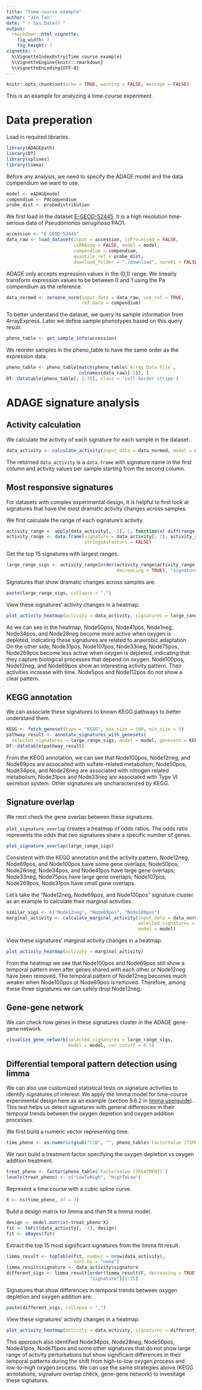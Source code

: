 ```yaml
---
title: "Time-course example"
author: "Jie Tan"
date: "`r Sys.Date()`"
output:
  rmarkdown::html_vignette:
    fig_width: 7
    fig_height: 7
vignette: >
  %\VignetteIndexEntry{Time course example}
  %\VignetteEngine{knitr::rmarkdown}
  %\VignetteEncoding{UTF-8}
---
```


```r
knitr::opts_chunk$set(echo = TRUE, warning = FALSE, message = FALSE)
```

This is an example for analyzing a time-course experiment.

# Data preperation
Load in required libraries.
```r
library(ADAGEpath)
library(DT)
library(splines)
library(limma)
```
Before any analysis, we need to specify the ADAGE model and the data compendium
we want to use.
```r
model <- eADAGEmodel
compendium <- PAcompendium
probe_dist <- probedistribution
```
We first load in the dataset
[E-GEOD-52445](https://www.ebi.ac.uk/arrayexpress/experiments/E-GEOD-52445/).
It is a high resolution time-serious data of *Pseudomonas aeruginosa* PAO1.
```r
accession <- "E-GEOD-52445"
data_raw <- load_dataset(input = accession, isProcessed = FALSE,
                         isRNAseq = FALSE, model = model,
                         compendium = compendium,
                         quantile_ref = probe_dist,
                         download_folder = "./download", norm01 = FALSE)
```
ADAGE only accepts expression values in the (0,1) range. We linearly transform
expression values to be between 0 and 1 using the Pa compendium as the reference.
```r
data_normed <- zeroone_norm(input_data = data_raw, use_ref = TRUE,
                            ref_data = compendium)
```
To better understand the dataset, we query its sample information from
ArrayExpress. Later we define sample phenotypes based on this query result.
```r
pheno_table <- get_sample_info(accession)
```
We reorder samples in the pheno_table to have the same order as the
expression data.
```r
pheno_table <- pheno_table[match(pheno_table$`Array Data File`,
                           colnames(data_raw)[-1]), ]
DT::datatable(pheno_table[, 1:10], class = 'cell-border stripe')
```

# ADAGE signature analysis

## Activity calculation
We calculate the activity of each signature for each sample in the dataset.
```r
data_activity <- calculate_activity(input_data = data_normed, model = model)
```
The returned `data_activity` is a `data.frame` with signature name in the first
column and activity values per sample starting from the second column.

## Most responsive signatures
For datasets with complex experimental design, it is helpful to first look
at signatures that have the most dramatic activity changes across samples.

We first calculate the range of each signature's activity.
```r
activity_range <- apply(data_activity[, -1], 1, function(x) diff(range(x)))
activity_range <- data.frame(signature = data_activity[, 1], activity_range,
                             stringsAsFactors = FALSE)
```
Get the top 15 signatures with largest ranges.
```r
large_range_sigs <- activity_range[order(activity_range$activity_range,
                                         decreasing = TRUE), "signature"][1:15]
```
Signatures that show dramatic changes across samples are:
```r
paste(large_range_sigs, collapse = ",")
```
View these signatures' activity changes in a heatmap.
```r
plot_activity_heatmap(activity = data_activity, signatures = large_range_sigs)
```
As we can see in the heatmap, Node50pos, Node41pos, Node1neg, Node34pos, and
Node28neg become more active when oxygen is depleted, indicating these signatures
are related to anaerobic adaptation. On the other side, Node31pos,
Node107pos, Node33neg, Node75pos, Node269pos become less active when oxygen is
depleted, indicating that they capture biological processes that depend on
oxygen. Node100pos, Node12neg, and Node69pos show an interesting activity
pattern. Their activities increase with time. Node5pos and Node112pos do not
show a clear pattern.

## KEGG annotation
We can associate these signatures to known KEGG pathways to better understand
them.
```r
KEGG <- fetch_geneset(type = "KEGG", max_size = 100, min_size = 5)
pathway_result <- annotate_signatures_with_genesets(
  selected_signatures = large_range_sigs, model = model, genesets = KEGG)
DT::datatable(pathway_result)
```
From the KEGG annotation, we can see that Node100pos, Node12neg, and Node69pos
are assocaited with sulfate-related metabolism; Node50pos, Node34pos, and
Node28neg are associated with nitrogen related metabolism; Node31pos and
Node33neg are associated with Type VI secretion system. Other signatures
are uncharacterized by KEGG.

## Signature overlap
We next check the gene overlap between these signatures.

`plot_signature_overlap` creates a heatmap of odds ratios. The odds ratio
represents the odds that two signatures share a specific number of genes.
```r
plot_signature_overlap(large_range_sigs)
```
Consistent with the KEGG annotation and the activity pattern, Node12neg,
Node69pos, and Node100pos have some gene overlaps; Node50pos, Node28neg,
Node34pos, and Node41pos have large gene overlaps; Node33neg, Node75pos have 
large gene overlaps; Node107pos, Node269pos, Node31pos have small gene overlaps.

Let's take the "Node12neg, Node69pos, and Node100pos" signature cluster as
an example to calculate their marginal activities.
```r
similar_sigs <- c("Node12neg", "Node69pos", "Node100pos")
marginal_activity <- calculate_marginal_activity(input_data = data_normed,
                                                 selected_signatures = similar_sigs,
                                                 model = model)
```

View these signatures' marginal activity changes in a heatmap.
```r
plot_activity_heatmap(activity = marginal_activity)
```
From the heatmap we see that Node100pos and Node69pos still show a temporal
pattern even after genes shared with each other or Node12neg have been removed.
The temporal pattern of Node12neg becomes much weaker when Node100pos or Node69pos
is removed. Therefore, among these three signatures we can safely drop Node12neg.

## Gene-gene network
We can check how genes in these signatures cluster in the ADAGE gene-gene
network.
```r
visualize_gene_network(selected_signatures = large_range_sigs,
                       model = model, cor_cutoff = 0.5)
```

## Differential temporal pattern detection using limma
We can also use customized statistical tests on signature activities to identify
signatures of interest. We apply the limma model for time-course experimental
design here as an example (section 9.6.2 in
[limma userguide](https://bioconductor.org/packages/release/bioc/vignettes/limma/inst/doc/usersguide.pdf)). This test helps us detect signatures with general differences in
their temporal trends between the oxygen depletion and oxygen addition processes.

We first build a numeric vector representing time.
```r
time_pheno <- as.numeric(gsub("\\D", "", pheno_table$`FactorValue [TIME]`))
```
We next build a treatment factor specifying the oxygen depletion vs oxygen
addition treatment.
```r
treat_pheno <- factor(pheno_table$`FactorValue [TREATMENT]`)
levels(treat_pheno) <- c("LowToHigh", "HighToLow")
```
Represent a time course with a cubic spline curve.
```r
X <- ns(time_pheno, df = 3)
```
Build a design matrix for limma and then fit a limma model.
```r
design <- model.matrix(~treat_pheno*X)
fit <- lmFit(data_activity[, -1], design)
fit <- eBayes(fit)
```
Extract the top 15 most significant signatures from the limma fit result.
```r
limma_result <- topTable(fit, number = nrow(data_activity),
                         sort.by = "none")
limma_result$signature <- data_activity$signature
different_sigs <- limma_result[order(limma_result$F, decreasing = TRUE),
                               "signature"][1:15]
```
Signatures that show differences in temporal trends between oxygen depletion
and oxygen addition are:
```r
paste(different_sigs, collapse = ",")
```
View these signatures' activity changes in a heatmap.
```r
plot_activity_heatmap(activity = data_activity, signatures = different_sigs)
```
This approach also identified Node34pos, Node28neg, Node50pos, Node41pos,
Node75pos and some other signatures that do not show large range of activity
perturbations but show significant differences in their temporal patterns
during the shift from high-to-low oxygen process and low-to-high oxygen process.
We can use the same strategies above (KEGG annotations, signature overlap
check, gene-gene network) to invesitage these signatures.
